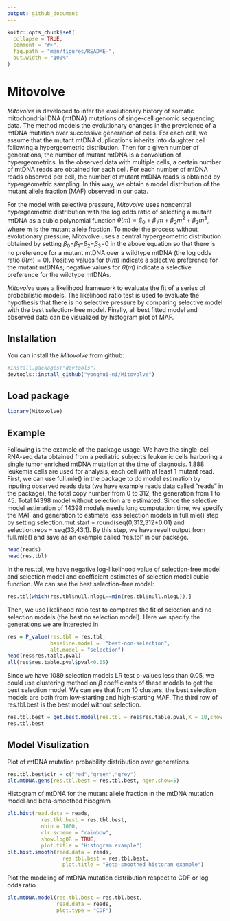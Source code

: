 ```yaml
---
output: github_document
---
```


<!-- README.md is generated from README.Rmd. Please edit that file -->

```r
knitr::opts_chunk$set(
  collapse = TRUE,
  comment = "#>",
  fig.path = "man/figures/README-",
  out.width = "100%"
)
```

# Mitovolve

<!-- badges: start -->
<!-- badges: end -->

*Mitovolve* is developed to infer the evolutionary history of somatic mitochondrial DNA (mtDNA) mutations of singe-cell genomic sequencing data. The method models the evolutionary changes in the prevalence of a mtDNA mutation over successive generation of cells. For each cell, we assume that the mutant mtDNA duplications inherits into daughter cell following a hypergeometric distribution. Then for a given number of generations, the number of mutant mtDNA is a convolution of hypergeometrics. In the observed data with multiple cells, a certain number of mtDNA reads are obtained for each cell. For each number of mtDNA reads observed per cell, the number of mutant mtDNA reads is obtained by hypergeometric sampling. In this way, we obtain a model distribution of the mutant allele fraction (MAF) observed in our data.  

For the model with selective pressure, *Mitovolve* uses noncentral hypergeometric distribution with the log odds ratio of selecting a mutant mtDNA as a cubic polynomial function $\theta(m) = \beta_{0}+\beta_{1}m+\beta_{2}m^{2}+\beta_{3}m^{3}$, where m is the mutant allele fraction. To model the process without evolutionary pressure, Mitovolve uses a central hypergeometric distribution obtained by setting $\beta_{0}$=$\beta_{1}$=$\beta_{2}$=$\beta_{3}$=0 in the above equation so that there is no preference for a mutant mtDNA over a wildtype mtDNA (the log odds ratio $\theta(m) = 0$). Positive values for $\theta(m)$ indicate a selective preference for the mutant mtDNAs; negative values for $\theta(m)$ indicate a selective preference for the wildtype mtDNAs. 

*Mitovolve* uses a likelihood framework to evaluate the fit of a series of probabilistic models. The likelihood ratio test is used to evaluate the hypothesis that there is no selective pressure by comparing selective model with the best selection-free model. Finally, all best fitted model and observed data can be visualized by histogram plot of MAF.  




## Installation

You can install the *Mitovolve* from github:
``` r
#install.packages("devtools")
devtools::install_github("yonghui-ni/Mitovolve")
```

## Load package
``` r
library(Mitovolve)
``` 


## Example
Following is the example of the package usage. We have the single-cell RNA-seq data obtained from a pediatric subject’s leukemic cells harboring a single tumor enriched mtDNA mutation at the time of diagnosis. 1,888 leukemia cells are used for analysis, each cell with at least 1 mutant read. First, we can use full.mle() in the package to do model estimation by inputing observed reads data (we have example reads data called "reads" in the package), the total copy number from 0 to 312, the generation from 1 to 45. Total 14398 model without selection are estimated. Since the selective model estimation of 14398 models needs long computation time, we specify the MAF and generation to estimate less selection models in full.mle() step by setting selection.mut.start = round(seq(0,312,312*0.01) and selection.reps = seq(33,43,1). By this step, we have result output from full.mle() and save as an example called 'res.tbl' in our package.

``` r
head(reads)
head(res.tbl)
``` 

In the res.tbl, we have negative log-likelihood value of selection-free model and selection model and coefficient estimates of selection model cubic function. We can see the best selection-free model:
``` r
res.tbl[which(res.tbl$null.nlogL==min(res.tbl$null.nlogL)),]
``` 

Then, we use likelihood ratio test to compares the fit of selection and no selection models (the best no selection model). Here we specify the generations we are interested in
``` r
res = P_value(res.tbl = res.tbl,
              baseline.model =  "best-non-selection",
              alt.model = "selection")
head(res$res.table.pval)
all(res$res.table.pval$pval<0.05)
```

Since we have 1089 selection models LR test p-values less than 0.05, we could use clustering method on $\beta$ coefficients of these models to get the best selection model. We can see that from 10 clusters, the best selection models are both from low-starting and high-starting MAF. The third row of res.tbl.best is the best model without selection.
``` r
res.tbl.best = get.best.model(res.tbl = res$res.table.pval,K = 10,show.best = TRUE)
res.tbl.best
```
## Model Visulization
Plot of mtDNA mutation probability distribution over generations
``` r
res.tbl.best$clr = c("red","green","grey")        
plt.mtDNA.gens(res.tbl.best = res.tbl.best, ngen.show=5)
```

Histogram of mtDNA for the mutant allele fraction in the mtDNA mutation model and beta-smoothed hisogram
``` r
plt.hist(read.data = reads,
           res.tbl.best = res.tbl.best,
           nbin = 1000,
           clr.scheme = "rainbow",
           show.logOR = TRUE,
           plot.title = "Histogram example")
plt.hist.smooth(read.data = reads,
                  res.tbl.best = res.tbl.best,
                  plot.title = "Beta-smoothed historam example")

```

Plot the modeling of mtDNA mutation distribution respect to CDF or log odds ratio
``` r
plt.mtDNA.model(res.tbl.best = res.tbl.best,
                read.data = reads,
                plot.type = "CDF")
```



